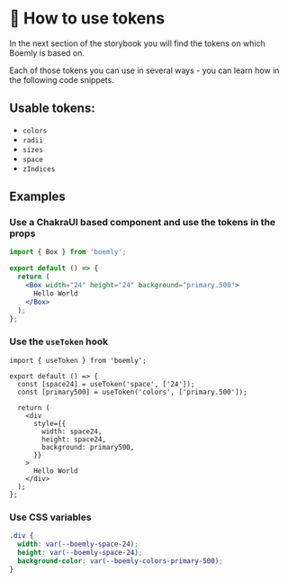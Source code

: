 <Meta title="How to use tokens" />

# 📏 How to use tokens

In the next section of the storybook you will find the tokens on which Boemly is based on.

Each of those tokens you can use in several ways - you can learn how in the following code
snippets.

## Usable tokens:

- `colors`
- `radii`
- `sizes`
- `space`
- `zIndices`

## Examples

### Use a ChakraUI based component and use the tokens in the props

```jsx
import { Box } from 'boemly';

export default () => {
  return (
    <Box width="24" height="24" background="primary.500">
      Hello World
    </Box>
  );
};
```

### Use the `useToken` hook

```tsx
import { useToken } from 'boemly';

export default () => {
  const [space24] = useToken('space', ['24']);
  const [primary500] = useToken('colors', ['primary.500']);

  return (
    <div
      style={{
        width: space24,
        height: space24,
        background: primary500,
      }}
    >
      Hello World
    </div>
  );
};
```

### Use CSS variables

```css
.div {
  width: var(--boemly-space-24);
  height: var(--boemly-space-24);
  background-color: var(--boemly-colors-primary-500);
}
```
